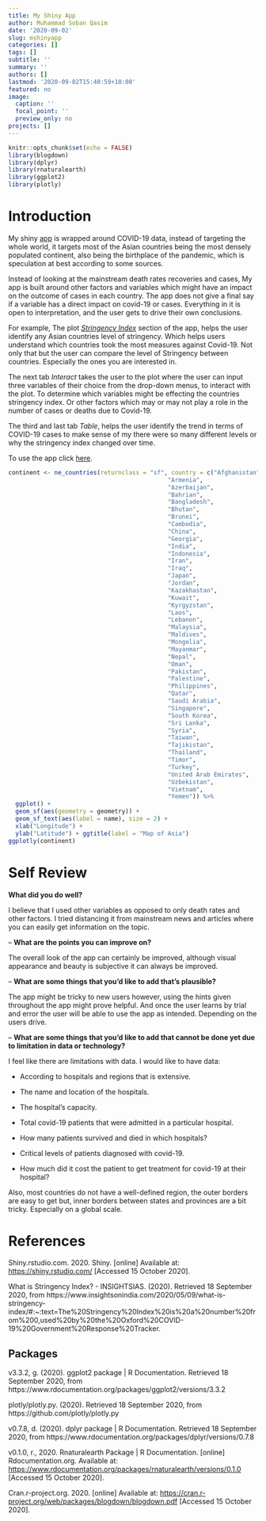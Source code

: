 ```yaml
---
title: My Shiny App
author: Muhammad Soban Qasim
date: '2020-09-02'
slug: mshinyapp
categories: []
tags: []
subtitle: ''
summary: ''
authors: []
lastmod: '2020-09-02T15:40:59+10:00'
featured: no
image:
  caption: ''
  focal_point: ''
  preview_only: no
projects: []
---
```



```r
knitr::opts_chunk$set(echo = FALSE)
library(blogdown)
library(dplyr)
library(rnaturalearth)
library(ggplot2)
library(plotly)
```

# __Introduction__ 

My shiny [app](https://mqas0003.shinyapps.io/covid_assignment/) is wrapped around COVID-19 data, instead of targeting the whole world, it targets most of the Asian countries being the most densely populated continent, also being the birthplace of the pandemic, which is speculation at best according to some sources. 

Instead of looking at the mainstream death rates recoveries and cases, My app is built around other factors and variables which might have an impact on the outcome of cases in each country. The app does not give a final say if a variable has a direct impact on covid-19 or cases. Everything in it is open to interpretation, and the user gets to drive their own conclusions. 

For example, The plot [*Stringency Index*]((https://www.insightsonindia.com/2020/05/09/what-is-stringency-index/#:~:text=The%20Stringency%20Index%20is%20a%20number%20from%200,used%20by%20the%20Oxford%20COVID-19%20Government%20Response%20Tracker.)) section of the app, helps the user identify any Asian countries level of stringency. Which helps users understand which countries took the most measures against Covid-19. Not only that but the user can compare the level of Stringency between countries. Especially the ones you are interested in. 

The next tab *Interact* takes the user to the plot where the user can input three variables of their choice from the drop-down menus, to interact with the plot. To determine which variables might be effecting the countries stringency index. Or other factors which may or may not play a role in the number of cases or deaths due to Covid-19. 

The third and last tab *Table*, helps the user identify the trend in terms of COVID-19 cases to make sense of my there were so many different levels or why the stringency index changed over time.

To use the app click [here](https://mqas0003.shinyapps.io/covid_assignment/).

```r
continent <- ne_countries(returnclass = "sf", country = c("Afghanistan", 
                                             "Armenia", 
                                             "Azerbaijan", 
                                             "Bahrian", 
                                             "Bangladesh", 
                                             "Bhutan", 
                                             "Brunei", 
                                             "Cambodia", 
                                             "China", 
                                             "Georgia", 
                                             "India", 
                                             "Indonesia", 
                                             "Iran", 
                                             "Iraq", 
                                             "Japan", 
                                             "Jordan", 
                                             "Kazakhastan", 
                                             "Kuwait", 
                                             "Kyrgyzstan", 
                                             "Laos", 
                                             "Lebanon", 
                                             "Malaysia", 
                                             "Maldives", 
                                             "Mongolia", 
                                             "Mayanmar", 
                                             "Nepal", 
                                             "Oman", 
                                             "Pakistan", 
                                             "Palestine", 
                                             "Philippines", 
                                             "Qatar", 
                                             "Saudi Arabia", 
                                             "Singapore", 
                                             "South Korea",
                                             "Sri Lanka", 
                                             "Syria", 
                                             "Taiwan", 
                                             "Tajikistan", 
                                             "Thailand", 
                                             "Timor", 
                                             "Turkey", 
                                             "United Arab Emirates", 
                                             "Uzbekistan", 
                                             "Vietnam", 
                                             "Yemen")) %>%
  ggplot() +
  geom_sf(aes(geometry = geometry)) +
  geom_sf_text(aes(label = name), size = 2) + 
  xlab("Longitude") +
  ylab("Latitude") + ggtitle(label = "Map of Asia") 
ggplotly(continent) 
```




# __Self Review__

__What did you do well?__

I believe that I used other variables as opposed to only death rates and other factors. I tried distancing it from mainstream news and articles where you can easily get information on the topic. 

– __What are the points you can improve on?__

The overall look of the app can certainly be improved, although visual appearance and beauty is subjective it can always be improved. 


– __What are some things that you’d like to add that’s plausible?__

The app might be tricky to new users however, using the hints given throughout the app might prove helpful. And once the user learns by trial and error the user will be able to use the app as intended. Depending on the users drive.

– __What are some things that you’d like to add that cannot be done yet due to limitation in data or technology?__

I feel like there are limitations with data. I would like to have data:
 
* According to hospitals and regions that is extensive.

* The name and location of the hospitals.

* The hospital's capacity.

* Total covid-19 patients that were admitted in a particular hospital. 

* How many patients survived and died in which hospitals?

* Critical levels of patients diagnosed with covid-19. 

* How much did it cost the patient to get treatment for covid-19 at their hospital?

Also, most countries do not have a well-defined region, the outer borders are easy to get but, inner borders between states and provinces are a bit tricky. Especially on a global scale.  

# References 

Shiny.rstudio.com. 2020. Shiny. [online] Available at: <https://shiny.rstudio.com/> [Accessed 15 October 2020].

What is Stringency Index? - INSIGHTSIAS. (2020). Retrieved 18 September 2020, from https://www.insightsonindia.com/2020/05/09/what-is-stringency-index/#:~:text=The%20Stringency%20Index%20is%20a%20number%20from%200,used%20by%20the%20Oxford%20COVID-19%20Government%20Response%20Tracker.

## Packages

v3.3.2, g. (2020). ggplot2 package | R Documentation. Retrieved 18 September 2020, from https://www.rdocumentation.org/packages/ggplot2/versions/3.3.2

plotly/plotly.py. (2020). Retrieved 18 September 2020, from https://github.com/plotly/plotly.py

v0.7.8, d. (2020). dplyr package | R Documentation. Retrieved 18 September 2020, from https://www.rdocumentation.org/packages/dplyr/versions/0.7.8

v0.1.0, r., 2020. Rnaturalearth Package | R Documentation. [online] Rdocumentation.org. Available at: <https://www.rdocumentation.org/packages/rnaturalearth/versions/0.1.0> [Accessed 15 October 2020].

Cran.r-project.org. 2020. [online] Available at: <https://cran.r-project.org/web/packages/blogdown/blogdown.pdf> [Accessed 15 October 2020].


